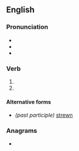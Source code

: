 ==English==

===Pronunciation===
* {{IPA|/stɹuːd/|lang=en}}
* {{audio|en-us-strewed.ogg|Audio (US)|lang=en}}
* {{audio|en-uk-Strewed.ogg|Audio (UK)|lang=en}}

===Verb===
{{head|en|verb form}}

# {{en-simple past of|strew}}
# {{past participle of|strew|lang=en}}

====Alternative forms====
* ''(past participle)'' [[strewn]]

===Anagrams===
* {{anagrams|en|a=deerstw|dewrets|drewest|wrested}}